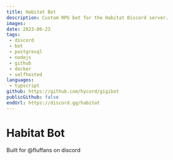 ---
title: Habitat Bot
description: Custom RPG bot for the Habitat Discord server. 
images: 
date: 2023-06-23
tags:
 - discord
 - bot
 - postgresql
 - nodejs
 - github
 - docker
 - selfhosted
languages:
 - typscript
github: https://github.com/hycord/gigibot
publicGithub: false
endUrl: https://discord.gg/habitat
---

# Habitat Bot
Built for @fluffans on discord
